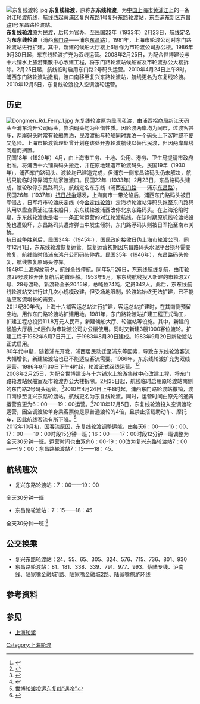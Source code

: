 [[File:东复线渡轮.jpg|thumb]]
'''东复线轮渡'''，原称'''东东线轮渡'''。为[[中华人民共和国|中国]][[上海市|上海市]][[黄浦江|黄浦江]]上的一条对江轮渡航线，航线西起[[黄浦区|黄浦区]][[复兴东路_(上海)|复兴东路]]1号复兴东路轮渡站，东至[[浦东新区|浦东新区]][[东昌路_(上海)|东昌路]]1号东昌路轮渡站。
<br>'''东复线轮渡'''原为民渡，后转为官办。至民国22年（1933年）2月23日，航线定名为'''东东线轮渡'''（浦西[[东门路_(上海)|东门路]]——浦东[[东昌路_(上海)|东昌路]]）。1981年，上海市轮渡公司对东门路轮渡站进行扩建。其中，新建的候船大厅楼上6层作为市轮渡公司办公楼。1986年9月30日起，东东线轮渡扩充为双线运营。2008年2月25日，为配合世博建设与十六铺水上旅游集散中心改建工程，将东门路轮渡站候船室及市轮渡办公大楼拆除。2月25日起，航线临时启用东门路2号码头运营。2010年4月24日上午8时，浦西东门路轮渡站撤销，渡口南移至复兴东路轮渡站，航线更名为东复线轮渡。2010年12月5日，东复线轮渡投入空调渡轮运营。

== 历史 ==
[[File:Dongmen_Rd_Ferry_1.jpg|thumb]]
东复线轮渡原为民间私渡，由浦西招商局新江天码头至浦东鸿升公司码头，靠泊码头均为租借性质。因轮渡两岸均为闹市，过渡客甚多，两岸码头时常有轮船靠泊，民渡渡船与轮船同时靠泊一个码头上下客时既不便又危险。上海市轮渡管理处曾计划在该处开办轮渡航线以替代民渡，但因两岸岸线问题而搁置。
<br>民国18年（1929年）4月，由上海市工务、土地、公用、港务、卫生局提请市政府批准，将浦西十六铺粪码头搬迁，并在原地建造市轮渡码头。民国19年（1930年），浦西东门路码头、渡轮均已建造完成，但浦东一侧东昌路码头仍未解决，航线只能临时停靠浦东陆家渡渡口。民国22年（1933年）2月23日，东昌路码头建成，渡轮改停东昌路码头，航线定名东东线（浦西[[东门路_(上海)|东门路]]——浦东[[东昌路|东昌路]]）。
<br>民国26年（1937年）[[抗日战争|抗日战争]]爆发，上海南市一带沦陷后，浦西东门路码头被日军侵占，日军将市轮渡庆定线（今[[金定线轮渡|金定线轮渡]]）定海桥轮渡站浮码头拖至东门路码头用以盘查黄浦江往来船只，东东线轮渡浦西改停北京东路码头。在上海沦陷时期，东东线轮渡也是唯一一条正常运营的对江轮渡航线。在该时期原航线轮渡站设施也遭毁坏，东昌路码头遭炸弹击中发生倾斜，东门路浮码头则被日军拖至南市关桥。
<br>[[抗日战争|抗日战争]]胜利后，民国34年（1945年），国民政府接收日伪上海市轮渡公司。同年12月1日，东东线轮渡恢复运营。恢复运营初期因东昌路码头水泥平台损坏需要修复，航线临时借浦东鸿升公司码头停靠。民国35年（1946年），东昌路码头修复，航线恢复原码头停靠。
<br>1949年上海解放前夕，航线全线停航。同年5月26日，东东线航线复航，由市轮渡29号渡轮开出复航后的首班船。1953年9月，东东线航线投入新建的市轮渡27号、28号渡轮，新渡轮全长20.15米，总吨位74吨，定员342人。此后，东东线航线轮渡站又进行过几次小规模改建，但受场地限制，轮渡站始终无法扩建，已不能适应客流增长的需要。
<br>20世纪80年代，上海十六铺客运总站进行扩建，客运总站扩建时，在其南侧预留空地，用作东门路轮渡站扩建用地。1981年，东门路轮渡站扩建工程正式动工，扩建工程总投资111.8万元人民币，新建候船大厅、轮渡站等设施。其中，新建的候船大厅楼上6层作为市轮渡公司办公楼使用。同时又新建3艘1000客位渡轮。扩建工程于1982年6月7日开工，于1983年8月30日建成。1983年9月20日新轮渡站正式启用。
<br>80年代中期，随着浦东开发，浦西居民动迁至浦东等因素，导致东东线轮渡客流大幅增长，新建轮渡站也已不能适应客流需要。1986年，东东线轮渡扩充为双线运营。1986年9月30日下午4时起，轮渡正式双线运营。<ref>{{Cite web |url=http://www.shtong.gov.cn/newsite/node2/node2245/node4501/node56018/node56020/userobject1ai43385.html |title=上海市地方志 专业志 >> 上海内河航运志 >> 第六章渡运 >> 节 |accessdate=2019-04-15 |archive-date=2014-01-01 |archive-url=https://web.archive.org/web/20140101093158/http://www.shtong.gov.cn/newsite/node2/node2245/node4501/node56018/node56020/userobject1ai43385.html |dead-url=no }}</ref><ref>{{Cite web |url=http://www.shanghaiferry.com/1-%E7%BD%91%E9%A1%B5ppt%E8%BD%AC%E5%9B%BE%E7%89%87%E8%B5%84%E6%96%99/%E7%99%BE%E5%B9%B4%E4%BC%A0%E6%89%BF/%E8%BD%AE%E6%B8%A1%E7%AE%80%E5%8F%B2/10-%E5%90%84%E6%B8%A1%E5%8F%A3%E5%8E%86%E5%8F%B2%E6%B2%BF%E9%9D%A9.html |title=上海轮渡各渡口历史沿革 |accessdate=2011-07-15 |archive-date=2014-02-02 |archive-url=https://web.archive.org/web/20140202141841/http://www.shanghaiferry.com/1-%E7%BD%91%E9%A1%B5ppt%E8%BD%AC%E5%9B%BE%E7%89%87%E8%B5%84%E6%96%99/%E7%99%BE%E5%B9%B4%E4%BC%A0%E6%89%BF/%E8%BD%AE%E6%B8%A1%E7%AE%80%E5%8F%B2/10-%E5%90%84%E6%B8%A1%E5%8F%A3%E5%8E%86%E5%8F%B2%E6%B2%BF%E9%9D%A9.html |dead-url=no }}</ref>
<br>2008年2月25日，为配合世博建设与十六铺水上旅游集散中心改建工程，将东门路轮渡站候船室及市轮渡办公大楼拆除。2月25日起，航线临时启用原轮渡站南侧的东门路2号码头运营。<ref>{{Cite web |url=http://218.242.181.91/mtzx/text.asp?id=482 |title=市轮渡东门路渡口拆迁工作启动，市港口局加强服务确保临时轮渡站运营安全 |accessdate=2011-07-15 |archive-date=2012-07-01 |archive-url=https://archive.is/20120701140104/http://218.242.181.91/mtzx/text.asp?id=482 |dead-url=no }}</ref>2010年4月24日上午8时起，浦西东门路轮渡站撤销，渡口南移至复兴东路轮渡站，航线更名为东复线轮渡。同时，运营时间由原先的通宵运营变更为6：00——19：00运营。<ref>{{Cite web |url=http://news.sina.com.cn/o/2010-04-24/085717419566s.shtml |title=轮渡东东线今起撤销 |accessdate=2011-07-15 |archive-date=2019-02-19 |archive-url=https://web.archive.org/web/20190219154008/http://news.sina.com.cn/o/2010-04-24/085717419566s.shtml |dead-url=no }}</ref>2010年12月5日，东复线轮渡投入空调渡轮运营，因空调渡轮单身乘客票价是原普通渡轮的4倍，且禁止搭载助动车、摩托车，因此航线客流有所下降。<ref>[http://www.jfdaily.com/a/1752938.htm 世博轮渡投运东复线“遇冷”]{{dead link|date=2017年11月 |bot=InternetArchiveBot |fix-attempted=yes }}</ref>
<br>2012年10月初，因客流原因，东复线轮渡调整运能，由每天6：00——16：00、17：00——19：00时段15分钟一班；16：00——17：00时段12分钟一班调整为全天30分钟一班。运营时间也由双向6：00-19：00改为复兴东路轮渡站7：00——19：00；东昌路轮渡站7：15——18：45。

== 航线班次 ==
*复兴东路轮渡站：7：00——19：00
全天30分钟一班
*东昌路轮渡站：7：15——18：45
全天30分钟一班
<ref>{{Cite web |url=http://www.shanghaiferry.com/1-%E7%BD%91%E9%A1%B5ppt%E8%BD%AC%E5%9B%BE%E7%89%87%E8%B5%84%E6%96%99/%E6%97%B6%E5%88%BB%E8%A1%A8/9-1-%E4%B8%9C%E5%A4%8D%E7%BA%BF.html |title=上海轮渡东复线时刻表 |accessdate=2011-07-15 |archive-date=2015-06-23 |archive-url=https://web.archive.org/web/20150623123515/http://www.shanghaiferry.com/1-%E7%BD%91%E9%A1%B5ppt%E8%BD%AC%E5%9B%BE%E7%89%87%E8%B5%84%E6%96%99/%E6%97%B6%E5%88%BB%E8%A1%A8/9-1-%E4%B8%9C%E5%A4%8D%E7%BA%BF.html |dead-url=no }}</ref>

== 公交换乘 ==
*复兴东路轮渡站：24、55、65、305、324、576、715、736、801、930
*东昌路轮渡站：81、181、338、339、791、977、993、蔡陆专线、沪南线、陆家嘴金融城1路、陆家嘴金融城2路、陆家嘴旅游环线

== 参考资料 ==
{{reflist}}

== 参见 ==
*[[上海轮渡|上海轮渡]]

{{上海市轮渡有限公司黄浦江对江轮渡航线}}
{{Crossings navbox
|structure= Crossings
|place= [[黄浦江|黄浦江]]
|bridge= 东复线轮渡
|bridge signs= 
|upstream= [[杨复线轮渡|杨复线轮渡]]
|upstream signs= 
|downstream= [[人民路隧道|人民路隧道]]
|downstream signs= 
}}
[[Category:上海轮渡|Category:上海轮渡]]